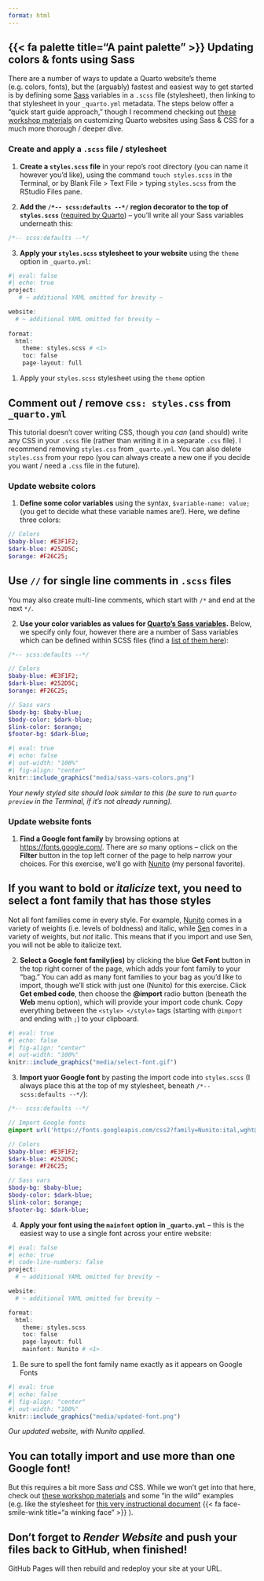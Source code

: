 ```yaml
---
format: html
---
```


## {{< fa palette title="A paint palette" >}} Updating colors & fonts using Sass

There are a number of ways to update a Quarto website's theme (e.g. colors, fonts), but the (arguably) fastest and easiest way to get started is by defining some [Sass](https://sass-lang.com/) variables in a `.scss` file (stylesheet), then linking to that stylesheet in your `_quarto.yml` metadata. The steps below offer a "quick start guide approach," though I recommend checking out [these workshop materials](https://ucsb-meds.github.io/customizing-quarto-websites/#/title-slide) on customizing Quarto websites using Sass & CSS for a much more thorough / deeper dive.

### Create and apply a `.scss` file / stylesheet

1. **Create a `styles.scss` file** in your repo's root directory (you can name it however you'd like), using the command `touch styles.scss` in the Terminal, or by Blank File > Text File > typing `styles.scss` from the RStudio Files pane.

2. **Add the `/*-- scss:defaults --*/` region decorator to the top of `styles.scss`** ([required by Quarto](https://quarto.org/docs/output-formats/html-themes-more.html)) – you’ll write all your Sass variables underneath this:

```sass
/*-- scss:defaults --*/
```

3. **Apply your `styles.scss` stylesheet to your website** using the `theme` option in `_quarto.yml`:

```r
#| eval: false
#| echo: true
project:
   # ~ additional YAML omitted for brevity ~

website:
  # ~ additional YAML omitted for brevity ~
  
format:
  html:
    theme: styles.scss # <1>
    toc: false
    page-layout: full
```
1. Apply your `styles.scss` stylesheet using the `theme` option

::: {.callout-note collapse="true"}
## **Comment out / remove `css: styles.css` from `_quarto.yml`**

This tutorial doesn't cover writing CSS, though you *can* (and should) write any CSS in your `.scss` file (rather than writing it in a separate `.css` file). I recommend removing `styles.css` from `_quarto.yml`. You can also delete `styles.css` from your repo (you can always create a new one if you decide you want / need a `.css` file in the future).
:::

### Update website colors 

1. **Define some color variables** using the syntax, `$variable-name: value;` (you get to decide what these variable names are!). Here, we define three colors: 

```sass
// Colors
$baby-blue: #E3F1F2;
$dark-blue: #252D5C;
$orange: #F26C25;
```

::: {.callout-tip}
## **Use `//` for single line comments in `.scss` files**

You may also create multi-line comments, which start with `/*` and end at the next `*/`.
:::

2. **Use your color variables as values for [Quarto’s Sass variables](https://quarto.org/docs/output-formats/html-themes.html#sass-variables).** Below, we specify only four, however there are a number of Sass variables which can be defined within SCSS files (find a [list of them here](https://quarto.org/docs/output-formats/html-themes.html#sass-variables)):

```sass
/*-- scss:defaults --*/

// Colors
$baby-blue: #E3F1F2;
$dark-blue: #252D5C;
$orange: #F26C25;

// Sass vars
$body-bg: $baby-blue;
$body-color: $dark-blue; 
$link-color: $orange; 
$footer-bg: $dark-blue;
```

```r
#| eval: true
#| echo: false
#| out-width: "100%"
#| fig-align: "center"
knitr::include_graphics("media/sass-vars-colors.png")
```

::: {.center-text .gray-text}
*Your newly styled site should look similar to this (be sure to run `quarto preview` in the Terminal, if it's not already running).*
:::

### Update website fonts

1. **Find a Google font family** by browsing options at <https://fonts.google.com/>. There are *so* many options -- click on the **Filter** button in the top left corner of the page to help narrow your choices. For this exercise, we'll go with [Nunito](https://fonts.google.com/specimen/Nunito?query=nunito) (my personal favorite).

::: {.callout-tip}
## **If you want to bold or *italicize* text, you need to select a font family that has those styles**

Not all font families come in every style. For example, [Nunito](https://fonts.google.com/specimen/Nunito?query=nunito) comes in a variety of weights (i.e. levels of boldness) and italic, while [Sen](https://fonts.google.com/specimen/Sen?query=sen) comes in a variety of weights, but *not* italic. This means that if you import and use Sen, you will not be able to italicize text.
:::

2. **Select a Google font family(ies)** by clicking the blue **Get Font** button in the top right corner of the page, which adds your font family to your "bag." You can add as many font families to your bag as you'd like to import, though we'll stick with just one (Nunito) for this exercise. Click **Get embed code**, then choose the **@import** radio button (beneath the **Web** menu option), which will provide your import code chunk. Copy everything between the `<style> </style>` tags (starting with `@import` and ending with `;`) to your clipboard.

```r
#| eval: true
#| echo: false
#| fig-align: "center"
#| out-width: "100%"
knitr::include_graphics("media/select-font.gif")
```

3. **Import yuor Google font** by pasting the import code into `styles.scss` (I always place this at the top of my stylesheet, beneath `/*-- scss:defaults --*/`):

```sass
/*-- scss:defaults --*/

// Import Google fonts
@import url('https://fonts.googleapis.com/css2?family=Nunito:ital,wght@0,200..1000;1,200..1000&display=swap');

// Colors
$baby-blue: #E3F1F2;
$dark-blue: #252D5C;
$orange: #F26C25;

// Sass vars
$body-bg: $baby-blue;
$body-color: $dark-blue; 
$link-color: $orange; 
$footer-bg: $dark-blue;
```

4. **Apply your font using the `mainfont` option in `_quarto.yml`** -- this is the easiest way to use a single font across your entire website:

```r
#| eval: false
#| echo: true
#| code-line-numbers: false
project:
  # ~ additional YAML omitted for brevity ~

website:
  # ~ additional YAML omitted for brevity ~

format:
  html:
    theme: styles.scss
    toc: false
    page-layout: full
    mainfont: Nunito # <1>
```
1. Be sure to spell the font family name exactly as it appears on Google Fonts

```r
#| eval: true
#| echo: false
#| fig-align: "center"
#| out-width: "100%"
knitr::include_graphics("media/updated-font.png")
```

::: {.center-text .gray-text}
*Our updated website, with Nunito applied.*
:::

::: {.callout-tip}
## **You can totally import and use more than one Google font!**

But this requires a bit more Sass *and* CSS. While we won't get into that here, check out [these workshop materials](https://ucsb-meds.github.io/customizing-quarto-websites/#/title-slide) and some "in the wild" examples (e.g. like the stylesheet for [this very instructional document](https://github.com/samanthacsik/OHI-quarto-websites/blob/main/OHI-styles.scss) {{< fa face-smile-wink title="a winking face" >}} ).
:::

::: {.callout-important}
## **Don't forget to *Render Website* and push your files back to GitHub, when finished!**

GitHub Pages will then rebuild and redeploy your site at your URL.
:::

